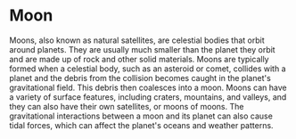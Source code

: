 # Moon

Moons, also known as natural satellites, are celestial bodies that orbit around planets. They are usually much smaller than the planet they orbit and are made up of rock and other solid materials. Moons are typically formed when a celestial body, such as an asteroid or comet, collides with a planet and the debris from the collision becomes caught in the planet's gravitational field. This debris then coalesces into a moon. Moons can have a variety of surface features, including craters, mountains, and valleys, and they can also have their own satellites, or moons of moons. The gravitational interactions between a moon and its planet can also cause tidal forces, which can affect the planet's oceans and weather patterns.
